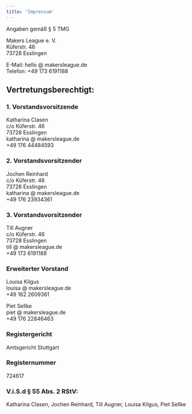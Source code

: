 ```yaml
---
title: 'Impressum'
---
```


Angaben gemäß § 5 TMG

Makers League e. V.  
Küferstr. 46  
73728 Esslingen

E-Mail: hello @ makersleague.de  
Telefon: ‭+49 173 6191188‬

## Vertretungsberechtigt:

### 1. Vorstandsvorsitzende

Katharina Clasen  
c/o Küferstr. 46  
73728 Esslingen  
katharina @ makersleague.de  
+49 176 44484593

### 2. Vorstandsvorsitzender

Jochen Reinhard  
c/o Küferstr. 46  
73728 Esslingen  
katharina @ makersleague.de  
‭+49 176 23934361‬

### 3. Vorstandsvorsitzender

Till Augner  
c/o Küferstr. 46  
73728 Esslingen  
till @ makersleague.de  
‭+49 173 6191188‬

### Erweiterter Vorstand

Louisa Kilgus  
louisa @ makersleague.de  
‭+49 162 2609361‬

Piet Sellke  
piet @ makersleague.de  
‭+49 176 22846463‬  

### Registergericht

Amtsgericht Stuttgart

### Registernummer

724617

### V.i.S.d § 55 Abs. 2 RStV:

Katharina Clasen, Jochen Reinhard, Till Augner, Louisa Kilgus, Piet Sellke
